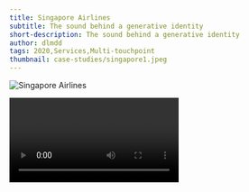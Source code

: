 ```yaml
---
title: Singapore Airlines
subtitle: The sound behind a generative identity
short-description: The sound behind a generative identity
author: dlmdd
tags: 2020,Services,Multi-touchpoint
thumbnail: case-studies/singapore1.jpeg
---
```


![Singapore Airlines](case-studies/singapore1.jpeg)

<Video url="https://www.youtube.com/watch?v=G1rrrGUeGT8"/>

How do you translate the new visual world of SIA - the vibrant colourful melange of the Batik - into a new sound world for the brand?

DLMDD looked at synaethesia - the neurological trait or condition that results in a joining or merging of senses that aren't normally connected.
In simple terms, composers and creators who hear sounds when they see colours.
Duke Ellington, Pharrell and even David Hockney are all synesthetes.

But synaesthesia is very personal. One person's green could be the sound of a G major chord. Another's could be a Bb diminished. DLMDD needed something more universal.
All colours have frequencies and so do sounds. They started building an instrument with the technologies to connect the two.

The result was an interactive instrument that could be played by anyone, anywhere. DLMDD chose a world- class composer to produce a symphony of sound using the instrument.
Where a composer would usually sit down at the piano to write, in this case the composer would sit down with the Batik instrument to produce the sound of Singapore Airlines.

<Video url="https://www.youtube.com/watch?v=AONc2guhf40"/>

***

From: DLMDD

